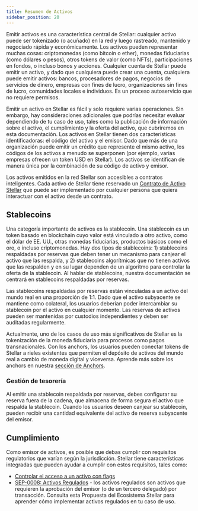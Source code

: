 ```yaml
---
title: Resumen de Activos
sidebar_position: 20
---
```



Emitir activos es una característica central de Stellar: cualquier activo puede ser tokenizado (o acuñado) en la red y luego rastreado, mantenido y negociado rápida y económicamente. Los activos pueden representar muchas cosas: criptomonedas (como bitcoin o ether), monedas fiduciarias (como dólares o pesos), otros tokens de valor (como NFTs), participaciones en fondos, o incluso bonos y acciones. Cualquier cuenta de Stellar puede emitir un activo, y dado que cualquiera puede crear una cuenta, cualquiera puede emitir activos: bancos, procesadores de pagos, negocios de servicios de dinero, empresas con fines de lucro, organizaciones sin fines de lucro, comunidades locales e individuos. Es un proceso autoservicio que no requiere permisos.

Emitir un activo en Stellar es fácil y solo requiere varias operaciones. Sin embargo, hay consideraciones adicionales que podrías necesitar evaluar dependiendo de tu caso de uso, tales como la publicación de información sobre el activo, el cumplimiento y la oferta del activo, que cubriremos en esta documentación. Los activos en Stellar tienen dos características identificadoras: el código del activo y el emisor. Dado que más de una organización puede emitir un crédito que represente el mismo activo, los códigos de los activos a menudo se superponen (por ejemplo, varias empresas ofrecen un token USD en Stellar). Los activos se identifican de manera única por la combinación de su código de activo y emisor.

Los activos emitidos en la red Stellar son accesibles a contratos inteligentes. Cada activo de Stellar tiene reservado un [Contrato de Activo Stellar](./stellar-asset-contract.mdx) que puede ser implementado por cualquier persona que quiera interactuar con el activo desde un contrato.

## Stablecoins

Una categoría importante de activos es la stablecoin. Una stablecoin es un token basado en blockchain cuyo valor está vinculado a otro activo, como el dólar de EE. UU., otras monedas fiduciarias, productos básicos como el oro, o incluso criptomonedas. Hay dos tipos de stablecoins: 1) stablecoins respaldadas por reservas que deben tener un mecanismo para canjear el activo que las respalda, y 2) stablecoins algorítmicas que no tienen activos que las respalden y en su lugar dependen de un algoritmo para controlar la oferta de la stablecoin. Al hablar de stablecoins, nuestra documentación se centrará en stablecoins respaldadas por reservas.

Las stablecoins respaldadas por reservas están vinculadas a un activo del mundo real en una proporción de 1:1. Dado que el activo subyacente se mantiene como colateral, los usuarios deberían poder intercambiar su stablecoin por el activo en cualquier momento. Las reservas de activos pueden ser mantenidas por custodios independientes y deben ser auditadas regularmente.

Actualmente, uno de los casos de uso más significativos de Stellar es la tokenización de la moneda fiduciaria para procesos como pagos transnacionales. Con los anchors, los usuarios pueden conectar tokens de Stellar a rieles existentes que permiten el depósito de activos del mundo real a cambio de moneda digital y viceversa. Aprende más sobre los anchors en nuestra [sección de Anchors](../learn/fundamentals/anchors.mdx).

### Gestión de tesorería

Al emitir una stablecoin respaldada por reservas, debes configurar su reserva fuera de la cadena, que almacena de forma segura el activo que respalda la stablecoin. Cuando los usuarios deseen canjear su stablecoin, pueden recibir una cantidad equivalente del activo de reserva subyacente del emisor.

## Cumplimiento

Como emisor de activos, es posible que debas cumplir con requisitos regulatorios que varían según la jurisdicción. Stellar tiene características integradas que pueden ayudar a cumplir con estos requisitos, tales como:

- [Controlar el acceso a un activo con flags](./control-asset-access.mdx#controlling-access-to-an-asset-with-flags)
- [SEP-0008: Activos Regulados](https://github.com/stellar/stellar-protocol/blob/master/ecosystem/sep-0008.md) - los activos regulados son activos que requieren la aprobación del emisor (o de un tercero delegado) por transacción. Consulta esta Propuesta del Ecosistema Stellar para aprender cómo implementar activos regulados en tu caso de uso.
